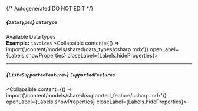 {/* Autogenerated DO NOT EDIT  */}

##### *{`DataTypes`}* `DataType`
Available Data types
<br/>
**Example:** `invoices`
<Collapsible content={() => import('/content/models/shared/data_types/csharp.mdx')} openLabel={Labels.showProperties} closeLabel={Labels.hideProperties}>
</Collapsible>

---
##### *{`List<SupportedFeature>`}* `SupportedFeatures`
<Collapsible content={() => import('/content/models/shared/supported_feature/csharp.mdx')} openLabel={Labels.showProperties} closeLabel={Labels.hideProperties}>
</Collapsible>


